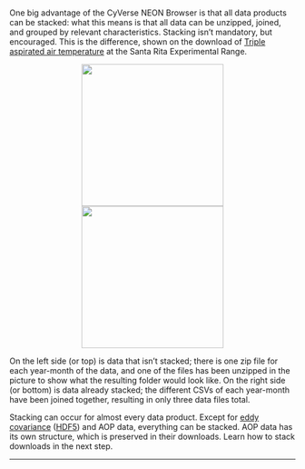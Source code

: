 <br>
One big advantage of the CyVerse NEON Browser is that all data products can be stacked: what this means is that all data can be unzipped, joined, and grouped by relevant characteristics. Stacking isn't mandatory, but encouraged. This is the difference, shown on the download of <a href='http://data.neonscience.org/data-product-view?dpCode=DP1.00003.001' target='_blank'>Triple aspirated air temperature</a> at the Santa Rita Experimental Range.

<center><img src='https://github.com/Danielslee51/CyVerse-NEON-Browser/blob/master/Img/Help_notstacked_data.png?raw=true' height='250' hspace='10'><img src='https://github.com/Danielslee51/CyVerse-NEON-Browser/blob/master/Img/Help_stacked_data.png?raw=true' height='250' hspace='10'></center>

On the left side (or top) is data that isn't stacked; there is one zip file for each year-month of the data, and one of the files has been unzipped in the picture to show what the resulting folder would look like. On the right side (or bottom) is data already stacked; the different CSVs of each year-month have been joined together, resulting in only three data files total.

Stacking can occur for almost every data product. Except for <a href='http://data.neonscience.org/data-product-view?dpCode=DP4.00200.001' target='_blank'>eddy covariance</a> (<a href='https://www.hdfgroup.org/' target='_blank'>HDF5</a>) and AOP data, everything can be stacked. AOP data has its own structure, which is preserved in their downloads. Learn how to stack downloads in the next step.

<hr>
